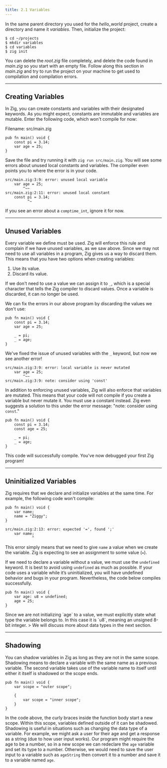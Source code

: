 ```yaml
---
title: 2.1 Variables
---
```


In the same parent directory you used for the _hello_world_ project, create a directory and name it _variables_. Then, initialize the project:

```shell
$ cd ~/projects
$ mkdir variables
$ cd variables
$ zig init
```

You can delete the _root.zig_ file completely, and delete the code found in _main.zig_ so you start with an empty file. Follow along this section in _main.zig_ and try to run the project on your machine to get used to compilation and compilation errors.

---

## Creating Variables

In Zig, you can create constants and variables with their designated keywords. As you might expect, constants are immutable and variables are mutable. Enter the following code, which won't compile for now:

Filename: src/main.zig

```zig
pub fn main() void {
    const pi = 3.14;
    var age = 25;
}
```

Save the file and try running it with `zig run src/main.zig`. You will see some errors about unused local constants and variables. The compiler even points you to where the error is in your code.

```text
src/main.zig:3:9: error: unused local variable
    var age = 25;
        ^~~
src/main.zig:2:11: error: unused local constant
    const pi = 3.14;
          ^~
```

If you see an error about a `comptime_int`, ignore it for now.

---

## Unused Variables

Every variable we define must be used. Zig will enforce this rule and complain if we have unused variables, as we saw above. Since we may not need to use all variables in a program, Zig gives us a way to discard them. This means that you have two options when creating variables:

1. Use its value.
2. Discard its value.

If we don't need to use a value we can assign it to `_`, which is a special character that tells the Zig compiler to discard values. Once a variable is discarded, it can no longer be used.

We can fix the errors in our above program by discarding the values we don't use:

```zig
pub fn main() void {
    const pi = 3.14;
    var age = 25;

    _ = pi;
    _ = age;
}
```

We've fixed the issue of unused variables with the `_` keyword, but now we see another error!

```text
src/main.zig:3:9: error: local variable is never mutated
    var age = 25;
        ^~~
src/main.zig:3:9: note: consider using 'const'
```

In addition to enforcing unused variables, Zig will also enforce that variables are mutated. This means that your code will not compile if you create a variable but never mutate it. You must use a constant instead. Zig even suggests a solution to this under the error message: "note: consider using `const`."

```zig
pub fn main() void {
    const pi = 3.14;
    const age = 25;

    _ = pi;
    _ = age;
}
```

This code will successfully compile. You've now debugged your first Zig program!

---

## Uninitialized Variables

Zig requires that we declare and initialize variables at the same time. For example, the following code won't compile:

```zig
pub fn main() void {
    var name;
    name = "Ziggy";
}
```

```text
src/main.zig:2:13: error: expected '=', found ';'
    var name;
            ^
```

This error simply means that we need to give `name` a value when we create the variable. Zig is expecting to see an assignment to some value (`=`).

If we need to declare a variable without a value, we must use the `undefined` keyword. It is best to avoid using `undefined` as much as possible. If your code uses a variable while it’s uninitialized, you will have undefined behavior and bugs in your program. Nevertheless, the code below compiles successfully.

```zig
pub fn main() void {
    var age: u8 = undefined;
    age = 25;
}
```

<Callout title="Note: Data Types">
  Since we are not initializing `age` to a value, we must explicitly state what
  type the variable belongs to. In this case it is `u8`, meaning an unsigned
  8-bit integer. > We will discuss more about data types in the next section.
</Callout>

---

## Shadowing

You can shadow variables in Zig as long as they are not in the same scope. Shadowing means to declare a variable with the same name as a previous variable. The second variable takes use of the variable name to itself until either it itself is shadowed or the scope ends.

```zig
pub fn main() void {
    var scope = "outer scope";

    {
        var scope = "inner scope";
    }
}
```

In the code above, the curly braces inside the function body start a new scope. Within this scope, variables defined outside of it can be shadowed. Shadowing is useful in situations such as changing the data type of a variable. For example, we might ask a user for their age and get a response as a string (due to how user input works). Our program might require the age to be a number, so in a new scope we can redeclare the `age` variable and set its type to a number. Otherwise, we would need to save the user input to a variable such as `ageString` then convert it to a number and save it to a variable named `age`.

